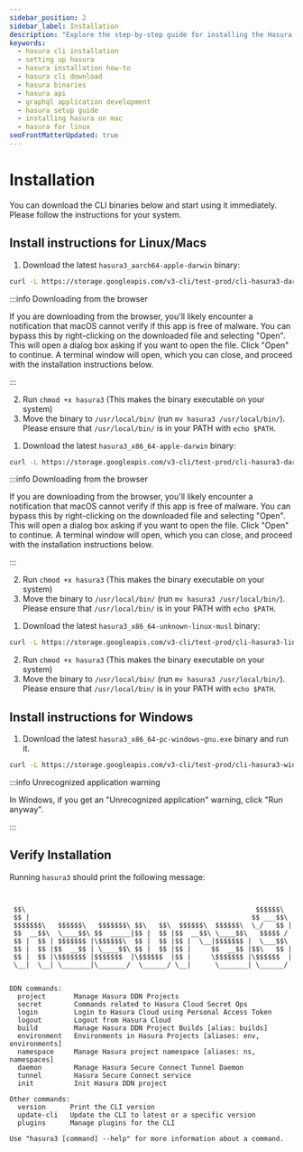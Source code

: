 ```yaml
---
sidebar_position: 2
sidebar_label: Installation
description: "Explore the step-by-step guide for installing the Hasura Command Line Interface for various systems. Learn how to download, prepare, and move necessary binaries or build from source. This guide ensures an easy and successful installation of Hasura CLI, enabling you to start developing modern applications with Hasura."
keywords:
  - hasura cli installation
  - setting up hasura
  - hasura installation how-to
  - hasura cli download
  - hasura binaries
  - hasura api
  - graphql application development
  - hasura setup guide
  - installing hasura on mac
  - hasura for linux
seoFrontMatterUpdated: true
---
```



# Installation

You can download the CLI binaries below and start using it immediately. Please follow the instructions for your system.

## Install instructions for Linux/Macs

<Tabs groupId="os-preference" className="api-tabs">

<TabItem value="silicon" label="M1 / M2 Macs">

1. Download the latest `hasura3_aarch64-apple-darwin` binary:

```bash
curl -L https://storage.googleapis.com/v3-cli/test-prod/cli-hasura3-darwin-arm64 -o hasura3
```

:::info Downloading from the browser

If you are downloading from the browser, you'll likely encounter a notification that macOS cannot verify if this app is
free of malware. You can bypass this by right-clicking on the downloaded file and selecting "Open". This will open a
dialog box asking if you want to open the file. Click "Open" to continue. A terminal window will open, which you can
close, and proceed with the installation instructions below.

:::

2. Run `chmod +x hasura3` (This makes the binary executable on your system)
3. Move the binary to `/usr/local/bin/` (run `mv hasura3 /usr/local/bin/`). Please ensure that `/usr/local/bin/` is in
   your PATH with `echo $PATH`.

</TabItem>

<TabItem value="intel" label="Intel Macs">

1. Download the latest `hasura3_x86_64-apple-darwin` binary:

```bash
curl -L https://storage.googleapis.com/v3-cli/test-prod/cli-hasura3-darwin-amd64 -o hasura3
```

:::info Downloading from the browser

If you are downloading from the browser, you'll likely encounter a notification that macOS cannot verify if this app is
free of malware. You can bypass this by right-clicking on the downloaded file and selecting "Open". This will open a
dialog box asking if you want to open the file. Click "Open" to continue. A terminal window will open, which you can
close, and proceed with the installation instructions below.

:::

2. Run `chmod +x hasura3` (This makes the binary executable on your system)
3. Move the binary to `/usr/local/bin/` (run `mv hasura3 /usr/local/bin/`). Please ensure that `/usr/local/bin/` is in
   your PATH with `echo $PATH`.

</TabItem>

<TabItem value="linux" label="Linux">

1. Download the latest `hasura3_x86_64-unknown-linux-musl` binary:

```bash
curl -L https://storage.googleapis.com/v3-cli/test-prod/cli-hasura3-linux-amd64 -o hasura3
```

2. Run `chmod +x hasura3` (This makes the binary executable on your system)
3. Move the binary to `/usr/local/bin/` (run `mv hasura3 /usr/local/bin/`). Please ensure that `/usr/local/bin/` is in
   your PATH with `echo $PATH`.

</TabItem>
</Tabs>

## Install instructions for Windows

1. Download the latest `hasura3_x86_64-pc-windows-gnu.exe` binary and run it.

```bash
curl -L https://storage.googleapis.com/v3-cli/test-prod/cli-hasura3-windows-amd64.exe -o hasura3.exe
```

:::info Unrecognized application warning

In Windows, if you get an "Unrecognized application" warning, click "Run anyway".

:::

## Verify Installation

Running `hasura3` should print the following message:

```


 $$\                                                         $$$$$$\
 $$ |                                                       $$ ___$$\
 $$$$$$$\   $$$$$$\   $$$$$$$\ $$\   $$\  $$$$$$\  $$$$$$\  \_/   $$ |
 $$  __$$\  \____$$\ $$  _____|$$ |  $$ |$$  __$$\ \____$$\   $$$$$ /
 $$ |  $$ | $$$$$$$ |\$$$$$$\  $$ |  $$ |$$ |  \__|$$$$$$$ |  \___$$\
 $$ |  $$ |$$  __$$ | \____$$\ $$ |  $$ |$$ |     $$  __$$ |$$\   $$ |
 $$ |  $$ |\$$$$$$$ |$$$$$$$  |\$$$$$$  |$$ |     \$$$$$$$ |\$$$$$$  |
 \__|  \__| \_______|\_______/  \______/ \__|      \_______| \______/


DDN commands:
  project       Manage Hasura DDN Projects
  secret        Commands related to Hasura Cloud Secret Ops
  login         Login to Hasura Cloud using Personal Access Token
  logout        Logout from Hasura Cloud
  build         Manage Hasura DDN Project Builds [alias: builds]
  environment   Environments in Hasura Projects [aliases: env, environments]
  namespace     Manage Hasura project namespace [aliases: ns, namespaces]
  daemon        Manage Hasura Secure Connect Tunnel Daemon
  tunnel        Hasura Secure Connect service
  init          Init Hasura DDN project

Other commands:
  version      Print the CLI version
  update-cli   Update the CLI to latest or a specific version
  plugins      Manage plugins for the CLI

Use "hasura3 [command] --help" for more information about a command.

```
